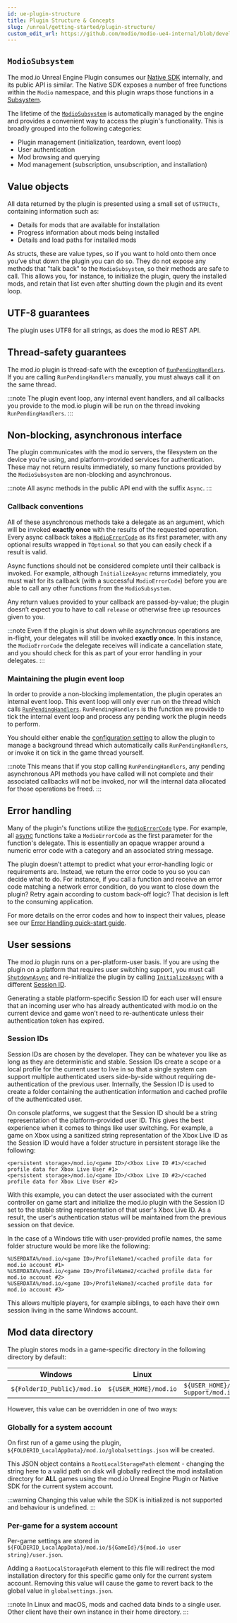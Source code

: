 ```yaml
---
id: ue-plugin-structure
title: Plugin Structure & Concepts
slug: /unreal/getting-started/plugin-structure/
custom_edit_url: https://github.com/modio/modio-ue4-internal/blob/develop/Plugins/Modio/Doc/doc_root/en-us/getting-started/plugin-structure.mdx
---
```



## `ModioSubsystem`
The mod.io Unreal Engine Plugin consumes our [Native SDK](/cppsdk/) internally, and its public API is similar. The Native SDK exposes a number of free functions within the `Modio` namespace, and this plugin wraps those functions in a [Subsystem](https://dev.epicgames.com/documentation/en-us/unreal-engine/programming-subsystems-in-unreal-engine).

The lifetime of the [`ModioSubsystem`](https://docs.mod.io/unrealref/#_modiosubsystem) is automatically managed by the engine and provides a convenient way to access the plugin's functionality.  This is broadly grouped into the following categories:

* Plugin management (initialization, teardown, event loop)
* User authentication
* Mod browsing and querying
* Mod management (subscription, unsubscription, and installation)

## Value objects
All data returned by the plugin is presented using a small set of `USTRUCTs`, containing information such as:

* Details for mods that are available for installation
* Progress information about mods being installed
* Details and load paths for installed mods

As structs, these are value types, so if you want to hold onto them once you’ve shut down the plugin you can do so. They do not expose any methods that "talk back" to the `ModioSubsystem`, so their methods are safe to call. This allows you, for instance, to initialize the plugin, query the installed mods, and retain that list even after shutting down the plugin and its event loop. 

## UTF-8 guarantees

The plugin uses UTF8 for all strings, as does the mod.io REST API. 

## Thread-safety guarantees

The mod.io plugin is thread-safe with the exception of [`RunPendingHandlers`](https://docs.mod.io/unrealref/#RunPendingHandlers). If you are calling `RunPendingHandlers` manually, you must always call it on the same thread.

:::note
The plugin event loop, any internal event handlers, and all callbacks you provide to the mod.io plugin will be run on the thread invoking `RunPendingHandlers`.
:::

## Non-blocking, asynchronous interface

The plugin communicates with the mod.io servers, the filesystem on the device you’re using, and platform-provided services for authentication. These may not return results immediately, so many functions provided by the `ModioSubsystem` are non-blocking and asynchronous. 

:::note
All async methods in the public API end with the suffix `Async`. 
:::

### Callback conventions

All of these asynchronous methods take a delegate as an argument, which will be invoked **exactly once** with the results of the requested operation. Every async callback takes a [`ModioErrorCode`](https://docs.mod.io/unrealref/#_modioerrorcode) as its first parameter, with any optional results wrapped in `TOptional` so that you can easily check if a result is valid.

Async functions should not be considered complete until their callback is invoked.  For example, although `InitializeAsync` returns immediately, you must wait for its callback (with a successful `ModioErrorCode`) before you are able to call any other functions from the `ModioSubsystem`.

Any return values provided to your callback are passed-by-value; the plugin doesn’t expect you to have to call `release` or otherwise free up resources given to you. 

:::note
Even if the plugin is shut down while asynchronous operations are in-flight, your delegates will still be invoked **exactly once**. In this instance, the `ModioErrorCode` the delegate receives will indicate a cancellation state, and you should check for this as part of your error handling in your delegates.
:::

### Maintaining the plugin event loop

In order to provide a non-blocking implementation, the plugin operates an internal event loop. This event loop will only ever run on the thread which calls [`RunPendingHandlers`](https://docs.mod.io/unrealref/#RunPendingHandlers).  `RunPendingHandlers` is the function we provide to tick the internal event loop and process any pending work the plugin needs to perform.

You should either enable the [configuration setting](/unreal/installation-and-setup/#plugin-configuration) to allow the plugin to manage a background thread which automatically calls `RunPendingHandlers`, or invoke it on tick in the game thread yourself. 

:::note
This means that if you stop calling `RunPendingHandlers`, any pending asynchronous API methods you have called will not complete and their associated callbacks will not be invoked, nor will the internal data allocated for those operations be freed.
:::

## Error handling

Many of the plugin's functions utilize the [`ModioErrorCode`](https://docs.mod.io/unrealref/#_modioerrorcode) type.  For example, all [async](#non-blocking-asynchronous-interface) functions take a `ModioErrorCode` as the first parameter for the function's delegate. This is essentially an opaque wrapper around a numeric error code with a category and an associated string message. 

The plugin doesn’t attempt to predict what your error-handling logic or requirements are.  Instead, we return the error code to you so you can decide what to do. For instance, if you call a function and receive an error code matching a network error condition, do you want to close down the plugin? Retry again according to custom back-off logic? That decision is left to the consuming application. 

For more details on the error codes and how to inspect their values, please see our [Error Handling quick-start guide](/unreal/getting-started/error-handling).

## User sessions

The mod.io plugin runs on a per-platform-user basis. If you are using the plugin on a platform that requires user switching support, you must call [`ShutdownAsync`](https://docs.mod.io/unrealref/#K2_ShutdownAsync) and re-initialize the plugin by calling [`InitializeAsync`](https://docs.mod.io/unrealref/#K2_InitializeAsync) with a different [Session ID](#session-ids). 

Generating a stable platform-specific Session ID for each user will ensure that an incoming user who has already authenticated with mod.io on the current device and game won’t need to re-authenticate unless their authentication token has expired.

### Session IDs
Session IDs are chosen by the developer.  They can be whatever you like as long as they are deterministic and stable. Session IDs create a scope or a local profile for the current user to live in so that a single system can support multiple authenticated users side-by-side without requiring de-authentication of the previous user. Internally, the Session ID is used to create a folder containing the authentication information and cached profile of the authenticated user.

On console platforms, we suggest that the Session ID should be a string representation of the platform-provided user ID. This gives the best experience when it comes to things like user switching. For example, a game on Xbox using a sanitized string representation of the Xbox Live ID as the Session ID would have a folder structure in persistent storage like the following:

```
<persistent storage>/mod.io/<game ID>/<Xbox Live ID #1>/<cached profile data for Xbox Live User #1>
<persistent storage>/mod.io/<game ID>/<Xbox Live ID #2>/<cached profile data for Xbox Live User #2>
```

With this example, you can detect the user associated with the current controller on game start and initialize the mod.io plugin with the Session ID set to the stable string representation of that user's Xbox Live ID.  As a result, the user's authentication status will be maintained from the previous session on that device.

In the case of a Windows title with user-provided profile names, the same folder structure would be more like the following:

```
%USERDATA%/mod.io/<game ID>/ProfileName1/<cached profile data for mod.io account #1>
%USERDATA%/mod.io/<game ID>/ProfileName2/<cached profile data for mod.io account #2>
%USERDATA%/mod.io/<game ID>/ProfileName3/<cached profile data for mod.io account #3>
```

This allows multiple players, for example siblings, to each have their own session living in the same Windows account.

## Mod data directory

The plugin stores mods in a game-specific directory in the following directory by default:

| Windows | Linux | macOS | iOS |
| --- | --- | --- | --- |
| `${FolderID_Public}/mod.io` | `${USER_HOME}/mod.io` | `${USER_HOME}/Library/Application Support/mod.io` | `${APP-DIRECTORY}/Documents/mod.io` |

However, this value can be overridden in one of two ways:

### Globally for a system account

  On first run of a game using the plugin, `${FOLDERID_LocalAppData}/mod.io/globalsettings.json` will be created. 

  This JSON object contains a `RootLocalStoragePath` element - changing the string here to a valid path on disk will globally redirect the mod installation directory for **ALL** games using the mod.io Unreal Engine Plugin or Native SDK for the current system account. 

  :::warning
  Changing this value while the SDK is initialized is not supported and behaviour is undefined.
  :::

### Per-game for a system account   

  Per-game settings are stored in `${FOLDERID_LocalAppData}/mod.io/${GameId}/${mod.io user string}/user.json`. 

  Adding a `RootLocalStoragePath` element to this file will redirect the mod installation directory for this specific game only for the current system account. Removing this value will cause the game to revert back to the global value in `globalsettings.json`.

:::note 
In Linux and macOS, mods and cached data binds to a single user. Other client have their own instance in their home directory.
:::